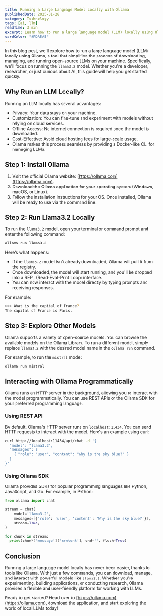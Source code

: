 ```yaml
---
title: Running a Large Language Model Locally with Ollama
publishedDate: 2025-01-28
category: Technology
tags: [ai, llm]
readTime: 3 min
excerpt: Learn how to run a large language model (LLM) locally using Ollama and Llama3.2. This step-by-step guide covers installation, model interaction, and programmatic access via REST APIs or SDKs. Perfect for developers and AI enthusiasts exploring offline LLMs
cardColor: "#FDA5A5"
---
```


In this blog post, we'll explore how to run a large language model (LLM) locally using Ollama, a tool that simplifies the process of downloading, managing, and running open-source LLMs on your machine. Specifically, we'll focus on running the `llama3.2` model. Whether you're a developer, researcher, or just curious about AI, this guide will help you get started quickly.

## Why Run an LLM Locally?

Running an LLM locally has several advantages:

- Privacy: Your data stays on your machine.
- Customization: You can fine-tune and experiment with models without relying on cloud services.
- Offline Access: No internet connection is required once the model is downloaded.
- Cost-Effective: Avoid cloud hosting fees for large-scale usage.
- Ollama makes this process seamless by providing a Docker-like CLI for managing LLMs.

## Step 1: Install Ollama
1. Visit the official Ollama website: [https://ollama.com](https://ollama.com).
2. Download the Ollama application for your operating system (Windows, macOS, or Linux).
3. Follow the installation instructions for your OS.
Once installed, Ollama will be ready to use via the command line.

## Step 2: Run Llama3.2 Locally
To run the `llama3.2` model, open your terminal or command prompt and enter the following command:
```sh
ollama run llama3.2
```

Here's what happens:

- If the `llama3.2` model isn't already downloaded, Ollama will pull it from the registry.
- Once downloaded, the model will start running, and you'll be dropped into a REPL (Read-Eval-Print Loop) interface.
- You can now interact with the model directly by typing prompts and receiving responses.

For example:
```sh
>>> What is the capital of France?
The capital of France is Paris.
```

## Step 3: Explore Other Models
Ollama supports a variety of open-source models. You can browse the available models on the Ollama Library. To run a different model, simply replace `llama3.2` with the desired model name in the `ollama run` command.

For example, to run the `mistral` model:

```sh
ollama run mistral
```

## Interacting with Ollama Programmatically
Ollama runs an HTTP server in the background, allowing you to interact with the model programmatically. You can use REST APIs or the Ollama SDK for your preferred programming language.

### Using REST API
By default, Ollama's HTTP server runs on `localhost:11434`. You can send HTTP requests to interact with the model. Here's an example using curl:

```sh
curl http://localhost:11434/api/chat -d '{
  "model": "llama3.2",
  "messages": [
    { "role": "user", "content": "why is the sky blue?" }
  ]
}'
```

### Using Ollama SDK
Ollama provides SDKs for popular programming languages like Python, JavaScript, and Go. For example, in Python:
```py
from ollama import chat

stream = chat(
    model='llama3.2',
    messages=[{'role': 'user', 'content': 'Why is the sky blue?'}],
    stream=True,
)

for chunk in stream:
  print(chunk['message']['content'], end='', flush=True)
```

## Conclusion
Running a large language model locally has never been easier, thanks to tools like Ollama. With just a few commands, you can download, manage, and interact with powerful models like `llama3.2`. Whether you're experimenting, building applications, or conducting research, Ollama provides a flexible and user-friendly platform for working with LLMs.

Ready to get started? Head over to [https://ollama.com](https://ollama.com), download the application, and start exploring the world of local LLMs today!